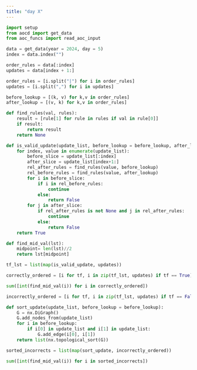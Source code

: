 ```yaml
---
title: "day X"
---
```

```python
import setup
from aocd import get_data
from aoc_funcs import read_aoc_input
```

```python
data = get_data(year = 2024, day = 5)
index = data.index("")

order_rules = data[:index]
updates = data[index + 1:]

order_rules = [i.split("|") for i in order_rules]
updates = [i.split(",") for i in updates]

before_lookup = [(k, v) for k,v in order_rules]
after_lookup = [(v, k) for k,v in order_rules]

def find_rules(val, rules):
    result = [rule[1] for rule in rules if val in rule[0]]
    if result:
        return result
    return None

def is_valid_update(update_list, before_lookup = before_lookup, after_lookup = after_lookup):
    for index, value in enumerate(update_list):
        before_slice = update_list[:index]
        after_slice = update_list[index+1:]
        rel_after_rules = find_rules(value, before_lookup)
        rel_before_rules = find_rules(value, after_lookup)
        for i in before_slice:
            if i in rel_before_rules:
                continue
            else:
                return False
        for j in after_slice:
            if rel_after_rules is not None and j in rel_after_rules:
                continue
            else:
                return False        
    return True

def find_mid_val(lst):
    midpoint= len(lst)//2
    return lst[midpoint]

tf_lst = list(map(is_valid_update, updates))

correctly_ordered = [i for tf, i in zip(tf_lst, updates) if tf == True]

sum([int(find_mid_val(i)) for i in correctly_ordered])
```

```python
incorrectly_ordered = [i for tf, i in zip(tf_lst, updates) if tf == False]

def sort_update(update_list, before_lookup = before_lookup):
    G = nx.DiGraph()
    G.add_nodes_from(update_list)
    for i in before_lookup:
        if i[0] in update_list and i[1] in update_list:
            G.add_edge(i[0], i[1])
    return list(nx.topological_sort(G))

sorted_incorrects = list(map(sort_update, incorrectly_ordered))

sum([int(find_mid_val(i)) for i in sorted_incorrects])
```